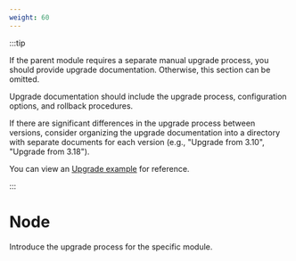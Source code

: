 ```yaml
---
weight: 60
---
```


:::tip

If the parent module requires a separate manual upgrade process, you should provide upgrade documentation. Otherwise, this section can be omitted.

Upgrade documentation should include the upgrade process, configuration options, and rollback procedures.

If there are significant differences in the upgrade process between versions, consider organizing the upgrade documentation into a directory with separate documents for each version (e.g., "Upgrade from 3.10", "Upgrade from 3.18").

You can view an [Upgrade example](https://product-doc-guide.alauda.cn/template/upgrade/example.html) for reference.

:::

# Node

Introduce the upgrade process for the specific module.